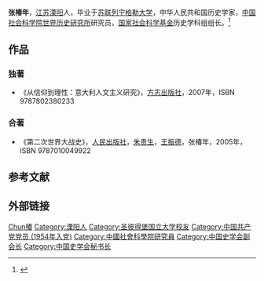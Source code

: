 {{Otheruses|subject=中国社会科学院世界历史研究所研究员张椿年|other=其他同名条目|张太雷}}
{{Infobox person
| 图像       = 
| 图像说明   = 
| 姓名       = 张椿年
| 英文名     = 
| 本名       = 
| 出生日期   = {{birth year and age|1931}}
| 出生地     = {{ROC}}[[江蘇省_(中華民國)|江苏省]][[沭阳县|溧阳县]]
| 死亡日期   = <!--卒年在前生年在后{{death date and age|}} 或 {{death year and age| }}  -->
| 死亡地     = 
| 政党       = 
| 政治运动   = 
| 别名       = 
| 种族       = 汉族
| 母校       = [[圣彼得堡国立大学|列宁格勒大学]]
| 职业       = 历史学家
| 活跃时期   = 
| 组织       = 
| 机构       = [[中国社会科学院|中国社会科学院]]世界历史研究所研究员<br>[[国家社会科学基金|国家社会科学基金]]历史学科组组长
| 研究领域   = 史学
| 知名于     = 
| 知名作品   = 《从信仰到理性：意大利人文主义研究》
| 宗教信仰   = 
| 配偶       = <!--{{marriage|姓名|年份}} -->
| 子女       = 
| 父母       = 
| 亲属       = 
| 受影响于   = 
| 影响于     = 
| 获奖       = <!--  {{Awards|award= |year= |title= }} -->
| 网站       = <!-- {{URL| }} -->
}}
'''张椿年'''{{BD|1931年||||catIdx=Z张}}，[[江苏省|江苏]][[沭阳县|溧阳]]人，毕业于[[苏联|苏联]][[圣彼得堡国立大学|列宁格勒大学]]，中华人民共和国历史学家，[[中国社会科学院世界历史研究所|中国社会科学院世界历史研究所]]研究员，[[国家社会科学基金|国家社会科学基金]]历史学科组组长。<ref name="cat">{{cite web|url=http://www.cssn.cn/news/379608.htm|title=张椿年|work=中国社会科学院网|date=2006-08-01|accessdate=2012-04-15|deadurl=yes|archiveurl=https://web.archive.org/web/20111116161301/http://www.cssn.cn/news/379608.htm|archivedate=2011-11-16}}</ref>

== 作品 ==
=== 独著 ===
*《从信仰到理性：意大利人文主义研究》，[[方志出版社|方志出版社]]，2007年，ISBN 9787802380233

=== 合著 ===
*《第二次世界大战史》，[[人民出版社|人民出版社]]，[[朱贵生|朱贵生]]，[[王振德|王振德]]，张椿年，2005年，ISBN 9787010049922

== 参考文献 ==
{{Reflist}}

== 外部链接 ==
{{中国社会科学院荣誉学部委员}}
{{中国史学会第六届理事会}}
{{Authority control}}
{{DEFAULTSORT:Zhang张}}
[[Category:张姓|Chun椿]]
[[Category:溧阳人|Category:溧阳人]]
[[Category:圣彼得堡国立大学校友|Category:圣彼得堡国立大学校友]]
[[Category:中国共产党党员_(1954年入党)|Category:中国共产党党员 (1954年入党)]]
[[Category:中國社會科學院研究員|Category:中國社會科學院研究員]]
[[Category:中国史学会副会长|Category:中国史学会副会长]]
[[Category:中国史学会秘书长|Category:中国史学会秘书长]]